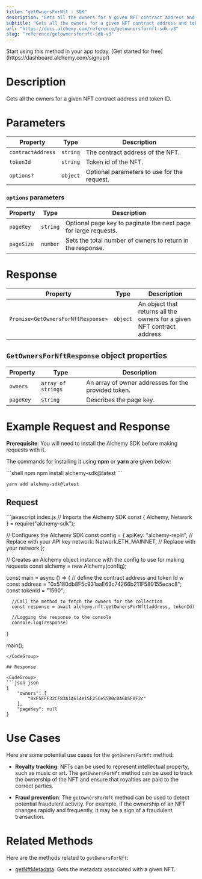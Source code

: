 ```yaml
---
title: "getOwnersForNft - SDK"
description: "Gets all the owners for a given NFT contract address and token ID."
subtitle: "Gets all the owners for a given NFT contract address and token ID."
url: "https://docs.alchemy.com/reference/getownersfornft-sdk-v3"
slug: "reference/getownersfornft-sdk-v3"
---
```


<Tip title="Don’t have an API key?" icon="star">
  Start using this method in your app today. [Get started for free](https://dashboard.alchemy.com/signup/)
</Tip>

# Description

Gets all the owners for a given NFT contract address and token ID.

# Parameters

| Property          | Type     | Description                                 |
| ----------------- | -------- | ------------------------------------------- |
| `contractAddress` | `string` | The contract address of the NFT.            |
| `tokenId`         | `string` | Token id of the NFT.                        |
| `options?`        | `object` | Optional parameters to use for the request. |

### `options` parameters

| Property   | Type     | Description                                                     |
| ---------- | -------- | --------------------------------------------------------------- |
| `pageKey`  | `string` | Optional page key to paginate the next page for large requests. |
| `pageSize` | `number` | Sets the total number of owners to return in the response.      |

# Response

| Property                           | Type     | Description                                                            |
| ---------------------------------- | -------- | ---------------------------------------------------------------------- |
| `Promise<GetOwnersForNftResponse>` | `object` | An object that returns all the owners for a given NFT contract address |

## `GetOwnersForNftResponse` object properties

| Property  | Type               | Description                                         |
| --------- | ------------------ | --------------------------------------------------- |
| `owners`  | `array of strings` | An array of owner addresses for the provided token. |
| `pageKey` | `string`           | Describes the page key.                             |

# Example Request and Response

**Prerequisite**: You will need to install the Alchemy SDK before making requests with it.

The commands for installing it using **npm** or **yarn** are given below:

<CodeGroup>
  ```shell npm
  npm install alchemy-sdk@latest
  ```

  ```shell yarn
  yarn add alchemy-sdk@latest
  ```
</CodeGroup>

## Request

<CodeGroup>
  ```javascript index.js
  // Imports the Alchemy SDK
  const { Alchemy, Network } = require("alchemy-sdk");

  // Configures the Alchemy SDK
  const config = {
      apiKey: "alchemy-replit", // Replace with your API key
      network: Network.ETH_MAINNET, // Replace with your network
  };

  // Creates an Alchemy object instance with the config to use for making requests
  const alchemy = new Alchemy(config);

  const main = async () => {
      // define the contract address and token Id w
      const address = "0x5180db8F5c931aaE63c74266b211F580155ecac8";
      const tokenId = "1590";

      //Call the method to fetch the owners for the collection
      const response = await alchemy.nft.getOwnersForNft(address, tokenId)

      //Logging the response to the console
      console.log(response)
  }

  main();
  ```
</CodeGroup>

## Response

<CodeGroup>
  ```json json
  {
      "owners": [
          "0xF5FFF32CF83A1A614e15F25Ce55B0c0A6b5F8F2c"
      ],
      "pageKey": null
  }
  ```
</CodeGroup>

# Use Cases

Here are some potential use cases for the `getOwnersForNft` method:

* **Royalty tracking**: NFTs can be used to represent intellectual property, such as music or art. The `getOwnersForNft` method can be used to track the ownership of the NFT and ensure that royalties are paid to the correct parties.

* **Fraud prevention**: The `getOwnersForNft` method can be used to detect potential fraudulent activity. For example, if the ownership of an NFT changes rapidly and frequently, it may be a sign of a fraudulent transaction.

# Related Methods

Here are the methods related to `getOwnersForNft`:

* [getNftMetadata](/reference/getnftmetadata-sdk): Gets the metadata associated with a given NFT.
